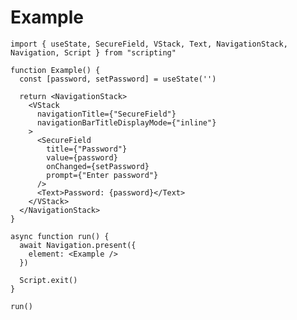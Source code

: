 # Example

```tsx
import { useState, SecureField, VStack, Text, NavigationStack, Navigation, Script } from "scripting"

function Example() {
  const [password, setPassword] = useState('')

  return <NavigationStack>
    <VStack
      navigationTitle={"SecureField"}
      navigationBarTitleDisplayMode={"inline"}
    >
      <SecureField
        title={"Password"}
        value={password}
        onChanged={setPassword}
        prompt={"Enter password"}
      />
      <Text>Password: {password}</Text>
    </VStack>
  </NavigationStack>
}

async function run() {
  await Navigation.present({
    element: <Example />
  })

  Script.exit()
}

run()

```
